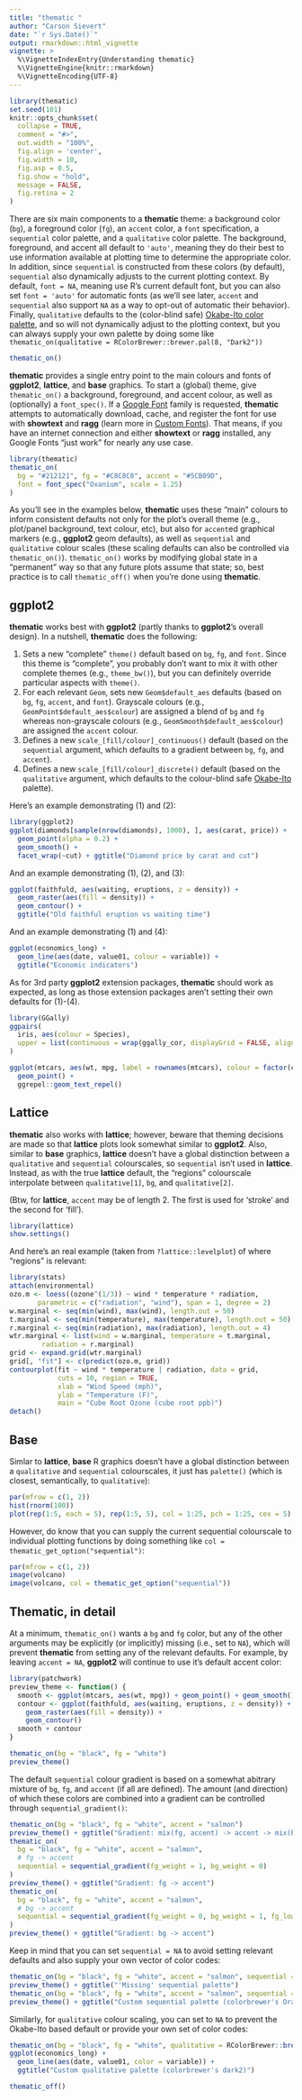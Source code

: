 ```yaml
---
title: "thematic "
author: "Carson Sievert"
date: "`r Sys.Date()`"
output: rmarkdown::html_vignette
vignette: >
  %\VignetteIndexEntry{Understanding thematic}
  %\VignetteEngine{knitr::rmarkdown}
  %\VignetteEncoding{UTF-8}
---
```


```r
library(thematic)
set.seed(101)
knitr::opts_chunk$set(
  collapse = TRUE,
  comment = "#>",
  out.width = "100%", 
  fig.align = 'center',
  fig.width = 10,
  fig.asp = 0.5,
  fig.show = "hold",
  message = FALSE,
  fig.retina = 2
)
```

There are six main components to a **thematic** theme: a background color (`bg`), a foreground color (`fg`), an `accent` color, a `font` specification, a `sequential` color palette, and a `qualitative` color palette. The background, foreground, and accent all default to `'auto'`, meaning they do their best to use information available at plotting time to determine the appropriate color. In addition, since `sequential` is constructed from these colors (by default), `sequential` also dynamically adjusts to the current plotting context. By default, `font = NA`, meaning use R's current default font, but you can also set `font = 'auto'` for automatic fonts (as we'll see later, `accent` and `sequential` also support `NA` as a way to opt-out of automatic their behavior). Finally, `qualitative` defaults to the (color-blind safe) [Okabe-Ito color palette](https://jfly.uni-koeln.de/color/), and so will not dynamically adjust to the plotting context, but you can always supply your own palette by doing some like `thematic_on(qualitative = RColorBrewer::brewer.pal(8, "Dark2"))`

```r
thematic_on()
```

**thematic** provides a single entry point to the main colours and fonts of **ggplot2**, **lattice**, and **base** graphics. To start a (global) theme, give `thematic_on()` a background, foreground, and accent colour, as well as (optionally) a `font_spec()`. If a [Google Font](https://fonts.google.com) family is requested, **thematic** attempts to automatically download, cache, and register the font for use with **showtext** and **ragg** (learn more in [Custom Fonts](#custom-fonts)).  That means, if you have an internet connection and either **showtext** or **ragg** installed, any Google Fonts "just work" for nearly any use case.

```r
library(thematic)
thematic_on(
  bg = "#212121", fg = "#C8C8C8", accent = "#5CB09D", 
  font = font_spec("Oxanium", scale = 1.25)
)
```

As you'll see in the examples below, **thematic** uses these "main" colours to inform consistent defaults not only for the plot's overall theme (e.g., plot/panel background, text colour, etc), but also for `accent`ed graphical markers (e.g., **ggplot2** geom defaults), as well as `sequential` and `qualitative` colour scales (these scaling defaults can also be controlled via `thematic_on()`). `thematic_on()` works by modifying global state in a "permanent" way so that any future plots assume that state; so, best practice is to call `thematic_off()` when you're done using **thematic**.

## ggplot2

**thematic** works best with **ggplot2** (partly thanks to **ggplot2**'s overall design). In a nutshell, **thematic** does the following:

1. Sets a new "complete" `theme()` default based on `bg`, `fg`, and `font`. Since this theme is "complete", you probably don't want to mix it with other complete themes (e.g., `theme_bw()`), but you can definitely override particular aspects with `theme()`.
2. For each relevant `Geom`, sets new `Geom$default_aes` defaults (based on `bg`, `fg`, `accent`, and `font`). Grayscale colours (e.g., `GeomPoint$default_aes$colour`) are assigned a blend of `bg` and `fg` whereas non-grayscale colours (e.g., `GeomSmooth$default_aes$colour`) are assigned the `accent` colour.
3. Defines a new `scale_[fill/colour]_continuous()` default (based on the `sequential` argument, which defaults to a gradient between `bg`, `fg`, and `accent`).
4. Defines a new `scale_[fill/colour]_discrete()` default (based on the `qualitative` argument, which defaults to the colour-blind safe [Okabe-Ito](https://jfly.uni-koeln.de/color/) palette).  

Here's an example demonstrating (1) and (2):  

```r
library(ggplot2)
ggplot(diamonds[sample(nrow(diamonds), 1000), ], aes(carat, price)) +
  geom_point(alpha = 0.2) +
  geom_smooth() +
  facet_wrap(~cut) + ggtitle("Diamond price by carat and cut")
```

And an example demonstrating (1), (2), and (3):  

```r
ggplot(faithfuld, aes(waiting, eruptions, z = density)) +
  geom_raster(aes(fill = density)) + 
  geom_contour() +
  ggtitle("Old faithful eruption vs waiting time")
```
  
And an example demonstrating (1) and (4):  

```r
ggplot(economics_long) +
  geom_line(aes(date, value01, colour = variable)) +
  ggtitle("Economic indicators")
```

As for 3rd party **ggplot2** extension packages, **thematic** should work as expected, as long as those extension packages aren't setting their own defaults for (1)-(4).

```r
library(GGally)
ggpairs(
  iris, aes(colour = Species),
  upper = list(continuous = wrap(ggally_cor, displayGrid = FALSE, alignPercent = 0.9))
)
```

```r
ggplot(mtcars, aes(wt, mpg, label = rownames(mtcars), colour = factor(cyl))) +
  geom_point() +
  ggrepel::geom_text_repel()
```

## Lattice

**thematic** also works with **lattice**; however, beware that theming decisions are made so that **lattice** plots look somewhat similar to **ggplot2**. Also, similar to **base** graphics, **lattice** doesn't have a global distinction between a `qualitative` and `sequential` colourscales, so `sequential` isn't used in **lattice**. Instead, as with the true **lattice** default, the "regions" colourscale interpolate between `qualitative[1]`, `bg`, and `qualitative[2]`.

(Btw, for **lattice**, `accent` may be of length 2. The first is used for 'stroke' and the second for 'fill').

```r
library(lattice)
show.settings()
```

And here's an real example (taken from `?lattice::levelplot`) of where "regions" is relevant: 

```r
library(stats)
attach(environmental)
ozo.m <- loess((ozone^(1/3)) ~ wind * temperature * radiation,
       parametric = c("radiation", "wind"), span = 1, degree = 2)
w.marginal <- seq(min(wind), max(wind), length.out = 50)
t.marginal <- seq(min(temperature), max(temperature), length.out = 50)
r.marginal <- seq(min(radiation), max(radiation), length.out = 4)
wtr.marginal <- list(wind = w.marginal, temperature = t.marginal,
        radiation = r.marginal)
grid <- expand.grid(wtr.marginal)
grid[, "fit"] <- c(predict(ozo.m, grid))
contourplot(fit ~ wind * temperature | radiation, data = grid,
            cuts = 10, region = TRUE,
            xlab = "Wind Speed (mph)",
            ylab = "Temperature (F)",
            main = "Cube Root Ozone (cube root ppb)")
detach()
```

## Base

Simlar to **lattice**, **base** R graphics doesn't have a global distinction between a `qualitative` and `sequential` colourscales, it just has `palette()` (which is closest, semantically, to `qualitative`):

```r
par(mfrow = c(1, 2))
hist(rnorm(100))
plot(rep(1:5, each = 5), rep(1:5, 5), col = 1:25, pch = 1:25, cex = 5)
```

However, do know that you can supply the current sequential colourscale to individual plotting functions by doing something like `col = thematic_get_option("sequential")`:

```r
par(mfrow = c(1, 2))
image(volcano)
image(volcano, col = thematic_get_option("sequential"))
```

## Thematic, in detail

At a minimum, `thematic_on()` wants a `bg` and `fg` color, but any of the other arguments may be explicitly (or implicitly) missing (i.e., set to `NA`), which will prevent **thematic** from setting any of the relevant defaults. For example, by leaving `accent = NA`, **ggplot2** will continue to use it's default accent color:

```r
library(patchwork)
preview_theme <- function() {
  smooth <- ggplot(mtcars, aes(wt, mpg)) + geom_point() + geom_smooth()
  contour <- ggplot(faithfuld, aes(waiting, eruptions, z = density)) +
    geom_raster(aes(fill = density)) + 
    geom_contour()
  smooth + contour
}
```

```r
thematic_on(bg = "black", fg = "white")
preview_theme()
```

The default `sequential` colour gradient is based on a somewhat abitrary mixture of `bg`, `fg`, and `accent` (if all are defined). The amount (and direction) of which these colors are combined into a gradient can be controlled through `sequential_gradient()`:

```r
thematic_on(bg = "black", fg = "white", accent = "salmon")
preview_theme() + ggtitle("Gradient: mix(fg, accent) -> accent -> mix(bg, accent)")
thematic_on(
  bg = "black", fg = "white", accent = "salmon", 
  # fg -> accent
  sequential = sequential_gradient(fg_weight = 1, bg_weight = 0)
)
preview_theme() + ggtitle("Gradient: fg -> accent")
thematic_on(
  bg = "black", fg = "white", accent = "salmon", 
  # bg -> accent
  sequential = sequential_gradient(fg_weight = 0, bg_weight = 1, fg_low = FALSE)
)
preview_theme() + ggtitle("Gradient: bg -> accent")
```

Keep in mind that you can set `sequential = NA` to avoid setting relevant defaults and also supply your own vector of color codes:

```r
thematic_on(bg = "black", fg = "white", accent = "salmon", sequential = NA)
preview_theme() + ggtitle("'Missing' sequential palette")
thematic_on(bg = "black", fg = "white", accent = "salmon", sequential = RColorBrewer::brewer.pal(9, "Oranges"))
preview_theme() + ggtitle("Custom sequential palette (colorbrewer's Oranges)")
```

Similarly, for `qualitative` colour scaling, you can set to `NA` to prevent the Okabe-Ito based default or provide your own set of color codes:

```r
thematic_on(bg = "black", fg = "white", qualitative = RColorBrewer::brewer.pal(8, "Dark2"))
ggplot(economics_long) +
  geom_line(aes(date, value01, color = variable)) +
  ggtitle("Custom qualitative palette (colorbrewer's dark2)")
```



```r
thematic_off()
```

